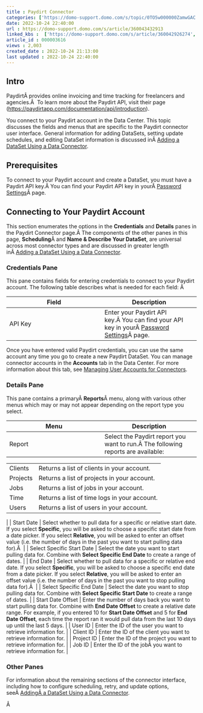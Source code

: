 ```yaml
---
title : Paydirt Connector
categories: ['https://domo-support.domo.com/s/topic/0TO5w000000ZamwGAC']
date: 2022-10-24 22:40:00
url : https://domo-support.domo.com/s/article/360043432913
linked_kbs :  ['https://domo-support.domo.com/s/article/360042926274', 'https://domo-support.domo.com/s/knowledge-base', 'https://domo-support.domo.com/s/article/360042925494', 'https://domo-support.domo.com/s/article/360043429953', 'https://domo-support.domo.com/s/article/360042926054', 'https://domo-support.domo.com/s/article/360043429933', 'https://domo-support.domo.com/s/article/360043429693', 'https://domo-support.domo.com/s/topic/0TO5w000000ZamwGAC', 'https://domo-support.domo.com/s/article/360043432913', 'https://domo-support.domo.com/s/article/360043429913']
article_id : 000003616
views : 2,003
created_date : 2022-10-24 21:13:00
last updated : 2022-10-24 22:40:00
---
```




Intro
-----


PaydirtÂ provides online invoicing and time tracking for freelancers and agencies.Â  To learn more about the Paydirt API, visit their page ([https://paydirtapp.com/documentation/api/introduction](https://paydirtapp.com/documentation/api/introduction "https://paydirtapp.com/documentation/api/introduction")).  


You connect to your Paydirt account in the Data Center. This topic discusses the fields and menus that are specific to the Paydirt connector user interface. General information for adding DataSets, setting update schedules, and editing DataSet information is discussed inÂ [Adding a DataSet Using a Data Connector](..\adding_a_dataset_using_a_connector\index.html "Adding a DataSet Using a Data Connector").


Prerequisites
-------------


To connect to your Paydirt account and create a DataSet, you must have a Paydirt API key.Â You can find your Paydirt API key in yourÂ [Password Settings](https://paydirtapp.com/settings/password)Â page.


Connecting to Your Paydirt Account
----------------------------------


This section enumerates the options in the **Credentials** and **Details** panes in the Paydirt Connector page.Â The components of the other panes in this page, **Scheduling**Â and **Name & Describe Your DataSet**, are universal across most connector types and are discussed in greater length inÂ [Adding a DataSet Using a Data Connector](..\adding_a_dataset_using_a_connector\index.html "Adding a DataSet Using a Data Connector").


### Credentials Pane


This pane contains fields for entering credentials to connect to your Paydirt account. The following table describes what is needed for each field: Â 




| Field | Description |
| --- | --- |
| API Key | Enter your Paydirt API key.Â You can find your API key in yourÂ [Password Settings](https://paydirtapp.com/settings/password)Â page. |


Once you have entered valid Paydirt credentials, you can use the same account any time you go to create a new Paydirt DataSet. You can manage connector accounts in the **Accounts** tab in the Data Center. For more information about this tab, see [Managing User Accounts for Connectors](..\managing_user_accounts_for_connectors\index.html "Managing User Accounts for Connectors").


### Details Pane


This pane contains a primaryÂ **Reports**Â menu, along with various other menus which may or may not appear depending on the report type you select.




| Menu | Description |
| --- | --- |
| Report | Select the Paydirt report you want to run.Â The following reports are available:

|  |  |
| --- | --- |
| Clients | Returns a list of clients in your account. |
| Projects | Returns a list of projects in your account. |
| Jobs | Returns a list of jobs in your account. |
| Time | Returns a list of time logs in your account. |
| Users | Returns a list of users in your account. |

 |
| Start Date | Select whether to pull data for a specific or relative start date. If you select **Specific**, you will be asked to choose a specific start date from a date picker. If you select **Relative**, you will be asked to enter an offset value (i.e. the number of days in the past you want to start pulling data for).Â  |
| Select Specific Start Date | Select the date you want to start pulling data for. Combine with **Select Specific End Date** to create a range of dates. |
| End Date | Select whether to pull data for a specific or relative end date. If you select **Specific**, you will be asked to choose a specific end date from a date picker. If you select **Relative**, you will be asked to enter an offset value (i.e. the number of days in the past you want to stop pulling data for).Â  |
| Select Specific End Date | Select the date you want to stop pulling data for. Combine with **Select Specific Start Date** to create a range of dates. |
| Start Date Offset | Enter the number of days back you want to start pulling data for. Combine with **End Date Offset** to create a relative date range. For example, if you entered 10 for **Start Date Offset** and 5 for **End Date Offset**, each time the report ran it would pull data from the last 10 days up until the last 5 days. |
| User ID | Enter the ID of the user you want to retrieve information for. |
| Client ID | Enter the ID of the client you want to retrieve information for. |
| Project ID | Enter the ID of the project you want to retrieve information for. |
| Job ID | Enter the ID of the jobÂ you want to retrieve information for. |


### Other Panes


For information about the remaining sections of the connector interface, including how to configure scheduling, retry, and update options, seeÂ [AddingÂ a DataSet Using a Data Connector](..\adding_a_dataset_using_a_connector\index.html "Adding a DataSet Using a Data Connector").


Â
